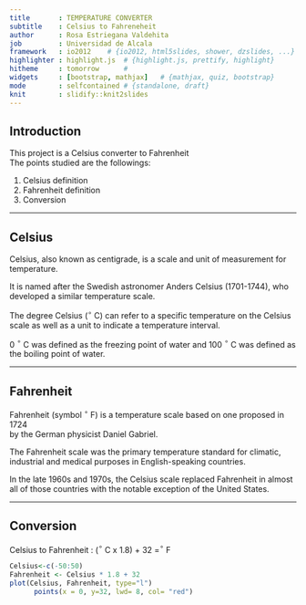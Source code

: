 ```yaml
---
title       : TEMPERATURE CONVERTER
subtitle    : Celsius to Fahreneheit
author      : Rosa Estriegana Valdehita
job         : Universidad de Alcala
framework   : io2012    # {io2012, html5slides, shower, dzslides, ...}
highlighter : highlight.js  # {highlight.js, prettify, highlight}
hitheme     : tomorrow      # 
widgets     : [bootstrap, mathjax]   # {mathjax, quiz, bootstrap}
mode        : selfcontained # {standalone, draft}
knit        : slidify::knit2slides
---
```


## Introduction

This project is a Celsius converter to Fahrenheit  
The points studied are the followings:  

1. Celsius definition  
2. Fahrenheit definition  
3. Conversion  

---

## Celsius
Celsius, also known as centigrade, is a scale and unit of measurement for temperature. 

It is named after the Swedish astronomer Anders Celsius (1701-1744), who developed a similar temperature scale. 

The degree Celsius ($^\circ$ C) can refer to a specific temperature on the Celsius scale as well as a unit to indicate a temperature interval. 

0 $^\circ$ C was defined as the freezing point of water and 100 $^\circ$ C was defined as the boiling point of water.

---

## Fahrenheit 
Fahrenheit (symbol $^\circ$ F) is a temperature scale based on one proposed in 1724  
by the German physicist Daniel Gabriel.   

The Fahrenheit scale was the primary temperature standard for climatic, 
industrial and medical purposes in English-speaking countries.
 
In the late 1960s and 1970s, the Celsius scale replaced Fahrenheit 
in almost all of those countries with the notable exception of the United States. 

---

## Conversion
Celsius to Fahrenheit : ($^\circ$ C x 1.8) + 32 =$^\circ$ F  
```r
Celsius<-c(-50:50)
Fahrenheit <- Celsius * 1.8 + 32
plot(Celsius, Fahrenheit, type="l")
      points(x = 0, y=32, lwd= 8, col= "red")
```
